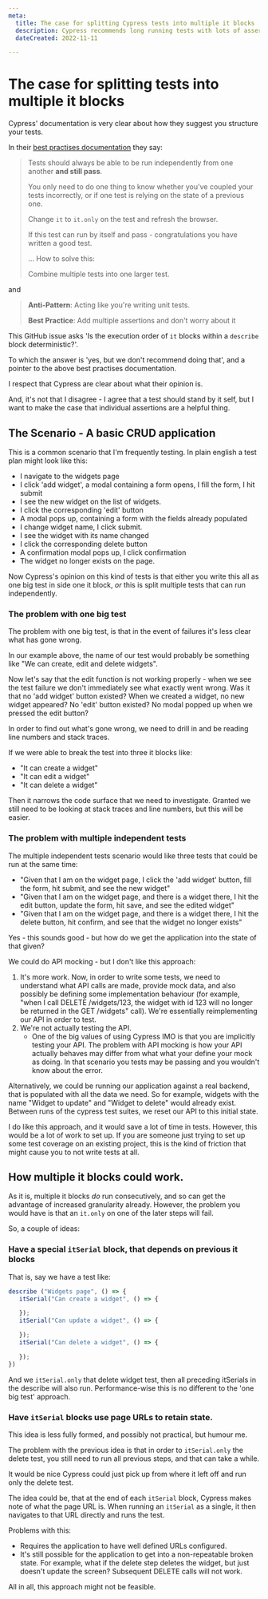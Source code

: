 ```yaml
---
meta:
  title: The case for splitting Cypress tests into multiple it blocks
  description: Cypress recommends long running tests with lots of assertions. I argue that it would be helpful if we had granular visibility of the parts of the test.
  dateCreated: 2022-11-11

---
```



# The case for splitting tests into multiple it blocks

Cypress' documentation is very clear about how they suggest you structure your tests. 

In their [best practises documentation](https://docs.cypress.io/guides/references/best-practices#Having-tests-rely-on-the-state-of-previous-tests) they say: 

>Tests should always be able to be run independently from one another **and still pass**. 
>
>You only need to do one thing to know whether you've coupled your tests incorrectly, or if one test is relying on the state of a previous one.
>
>Change `it` to `it.only` on the test and refresh the browser.
>
>If this test can run by itself and pass - congratulations you have written a good test.
>
>... How to solve this: 
>
>Combine multiple tests into one larger test. 

and

> **Anti-Pattern**: Acting like you're writing unit tests.
> 
> **Best Practice**: Add multiple assertions and don't worry about it


This GitHub issue <GithubIssueLinkRsc issueLink="https://github.com/cypress-io/cypress/issues/2901" variant ="inline"/> asks 'Is the execution order of `it` blocks within a `describe` block deterministic?'. 

To which the answer is 'yes, but we don't recommend doing that', and a pointer to the above best practises documentation. 

I respect that Cypress are clear about what their opinion is. 

And, it's not that I disagree - I agree that a test should stand by it self, but I want to make the case that individual assertions are a helpful thing. 

## The Scenario  - A basic CRUD application

This is a common scenario that I'm frequently testing. In plain english a test plan might look like this: 

- I navigate to the widgets page 
- I click 'add widget', a modal containing a form opens, I fill the form, I hit submit 
- I see the new widget on the list of widgets. 
- I click the corresponding 'edit' button
- A modal pops up, containing a form with the fields already populated
- I change widget name, I click submit. 
- I see the widget with its name changed
- I click the corresponding delete button
- A confirmation modal pops up, I click confirmation
- The widget no longer exists on the page. 

Now Cypress's opinion on this kind of tests is that either you write this all as one big test in side one it block, _or_ this is split multiple tests that can run independently. 

### The problem with one big test

The problem with one big test, is that in the event of failures it's less clear what has gone wrong. 

In our example above, the name of our test would probably be something like "We can create, edit and delete widgets". 

Now let's say that the edit function is not working properly - when we see the test failure we don't immediately see what exactly went wrong. Was it that no 'add widget' button existed? When we created a widget, no new widget appeared? 
No 'edit' button existed? No modal popped up when we pressed the edit button? 

In order to find out what's gone wrong, we need to drill in and be reading line numbers and stack traces. 

If we were able to break the test into three it blocks like: 

- "It can create a widget"
- "It can edit a widget"
- "It can delete a widget" 

Then it narrows the code surface that we need to investigate. Granted we still need to be looking at stack traces and line numbers, but this will be easier. 

### The problem with multiple independent tests 

The multiple independent tests scenario would like three tests that could be run at the same time: 

- "Given that I am on the widget page, I click the 'add widget' button, fill the form, hit submit, and see the new widget"
- "Given that I am on the widget page, and there is a widget there, I hit the edit button, update the form, hit save, and see the edited widget"
- "Given that I am on the widget page, and there is a widget there, I hit the delete button, hit confirm, and see that the widget no longer exists"

Yes - this sounds good - but how do we get the application into the state of that given? 

We could do API mocking - but I don't like this approach: 

1. It's more work. Now, in order to write some tests, we need to understand what API calls are made, provide mock data, and also possibly be defining some implementation behaviour (for example, "when I call DELETE /widgets/123, the widget with id 123 will no longer be returned in the GET /widgets" call). We're essentially reimplementing our API in order to test. 
2. We're not actually testing the API. 
   - One of the big values of using Cypress IMO is that you are implicitly testing your API. The problem with API mocking is how your API actually behaves may differ from what what your define your mock as doing. In that scenario you tests may be passing and you wouldn't know about the error. 

Alternatively, we could be running our application against a real backend, that is populated with all the data we need. So for example, widgets with the name "Widget to update" and "Widget to delete" would already exist. Between runs of the cypress test suites, we reset our API to this initial state.  

I do like this approach, and it would save a lot of time in tests. However, this would be a lot of work to set up. If you are someone just trying to set up some test coverage on an existing project, this is the kind of friction that might cause you to not write tests at all. 


## How multiple it blocks could work. 

As it is, multiple it blocks _do_ run consecutively, and so can get the advantage of increased granularity already. However, the problem you would have is that an `it.only` on one of the later steps will fail. 

So, a couple of ideas: 

### Have a special `itSerial` block, that depends on previous it blocks

That is, say we have a test like: 

```js
describe ("Widgets page", () => {
   itSerial("Can create a widget", () => {

   }); 
   itSerial("Can update a widget", () => {

   }); 
   itSerial("Can delete a widget", () => {

   }); 
})

```

And we `itSerial.only` that delete widget test, then all preceding itSerials in the describe will also run. Performance-wise this is no different to the 'one big test' approach. 

### Have `itSerial` blocks use page URLs to retain state. 

This idea is less fully formed, and possibly not practical, but humour me. 

The problem with the previous idea is that in order to `itSerial.only` the delete test, you still need to run all previous steps, and that can take a while. 

It would be nice Cypress could just pick up from where it left off and run only the delete test. 

The idea could be, that at the end of each `itSerial` block, Cypress makes note of what the page URL is. When running an `itSerial` as a single, it then navigates to that URL directly and runs the test. 

Problems with this: 

- Requires the application to have well defined URLs configured. 
- It's still possible for the application to get into a non-repeatable broken state. For example, what if the delete step deletes the widget, but just doesn't update the screen? Subsequent DELETE calls will not work. 

All in all, this approach might not be feasible. 




